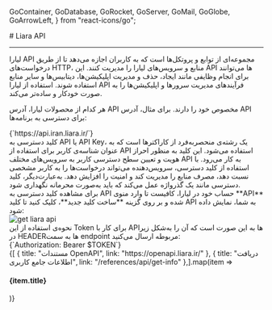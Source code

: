 
  GoContainer,
  GoDatabase,
  GoRocket,
  GoServer,
  GoMail,
  GoGlobe,
  GoArrowLeft,
} from "react-icons/go";


<Layout>
<Head>
<title>مستندات Liara API - لیارا</title>
<meta property="og:title" content="مستندات خدمات رایانش ابری لیارا" />
<meta property="og:description" content="مستندات مربوط به آشنایی با ای‌پی‌آی لیارا"  />
<meta property="og:image" content="https://files.liara.ir/liara/logos/liara-poster.jpg" />
</Head>
# Liara API
<hr className="mb-2" />

لیارا API مجموعه‌ای از توابع و پروتکل‌ها است که به کاربران اجازه می‌دهد تا از طریق درخواست‌های HTTP، منابع و سرویس‌های لیارا را مدیریت کنند. این API ها می‌توانند برای انجام وظایفی مانند ایجاد، حذف و مدیریت اپلیکیشن‌ها، دیتابیس‌ها و سایر منابع استفاده شوند. استفاده از لیارا API فرآیندهای مدیریت سرورها و اپلیکیشن‌ها را به صورت خودکار و ساده‌تر می‌کند.
<div className="h-2" />

هر کدام از محصولات لیارا، آدرس API مخصوص خود را دارند. برای مثال، آدرس API برای دسترسی به برنامه‌ها:

<div className="h-2" />
<div dir="ltr">
<Highlight className='bash'>
{`https://api.iran.liara.ir/`}
</Highlight>
</div>
<div className="h-2" />


<Section id="also-read" title="کلید دسترسی به API" />
کلید دسترسی به API یا API Key، یک رشته‌ی منحصربه‌فرد از کاراکترها است که به عنوان شناسه‌ی کاربر برای استفاده از API استفاده می‌شود. این کلید به منظور احراز هویت و تعیین سطح دسترسی کاربر به سرویس‌های مختلف API به کار می‌رود. با استفاده از کلید دسترسی، سرویس‌دهنده می‌تواند درخواست‌ها را به کاربر مشخصی نسبت دهد، مصرف منابع را مدیریت کند و امنیت را افزایش دهد. به‌عبارت‌دیگر، کلید دسترسی مانند یک گذرواژه عمل می‌کند که باید به‌صورت محرمانه نگهداری شود.

<div className="h-2" />
برای مشاهده کلید دسترسی به API حساب خود در لیارا، کافیست تا وارد منوی **API** شده و بر روی گزینه **ساخت کلید جدید**، کلیک کنید تا کلید API به شما، نمایش داده شود:

<div className="h-4" />
<img src="https://files.liara.ir/liara/docs/get-liara-api.gif" alt="get liara api" />
<div className="h-4" />
نحوه‌ی استفاده از این Token برای کار با APIها به این صورت است که آن را به‌شکل زیر در HEADERها به سمت endpoint مربوطه ارسال می‌کنید:

<div className="h-2" />
<div dir="ltr">
<Highlight className='bash'>
{`Authorization: Bearer $TOKEN`}
</Highlight>
</div>
<div className="h-2" />



<Section id="also-read" title="در ادامه، بخوانید:" />


<div className="grid md:grid-cols-2 gap-4">
            {[
      {
        title: "مستندات OpenAPI",
        link: "https://openapi.liara.ir/"
      },
      {
        title: "دریافت اطلاعات جامع کاربری",
        link: "/references/api/get-info"
      },].map(item =>
              <Link href={item.link}>
                <Card className="flex cursor-pointer w-full items-center justify-between">
                  <div className="flex items-center gap-3">
                    <h4>
                    {item.title}
                    </h4>
                  </div>
                  <GoArrowLeft className="ml-1" />
                </Card>
              </Link>
            )}
          </div>

<br />

</Layout>